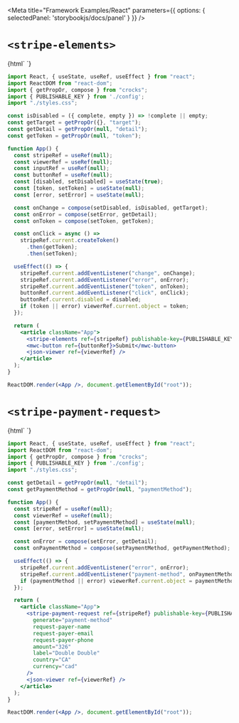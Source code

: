

<Meta
  title="Framework Examples/React"
  parameters={{ options: { selectedPanel: 'storybookjs/docs/panel' } }}
/>

# `<stripe-elements>`

<Story name="stripe-elements">
  {html`<codesandbox-button sandbox-id="23zw8"> </codesandbox-button>`}
</Story>


```jsx
import React, { useState, useRef, useEffect } from "react";
import ReactDOM from "react-dom";
import { getPropOr, compose } from "crocks";
import { PUBLISHABLE_KEY } from './config';
import "./styles.css";

const isDisabled = ({ complete, empty }) => !complete || empty;
const getTarget = getPropOr({}, "target");
const getDetail = getPropOr(null, "detail");
const getToken = getPropOr(null, "token");

function App() {
  const stripeRef = useRef(null);
  const viewerRef = useRef(null);
  const inputRef = useRef(null);
  const buttonRef = useRef(null);
  const [disabled, setDisabled] = useState(true);
  const [token, setToken] = useState(null);
  const [error, setError] = useState(null);

  const onChange = compose(setDisabled, isDisabled, getTarget);
  const onError = compose(setError, getDetail);
  const onToken = compose(setToken, getToken);

  const onClick = async () =>
    stripeRef.current.createToken()
      .then(getToken);
      .then(setToken);

  useEffect(() => {
    stripeRef.current.addEventListener("change", onChange);
    stripeRef.current.addEventListener("error", onError);
    stripeRef.current.addEventListener("token", onToken);
    buttonRef.current.addEventListener("click", onClick);
    buttonRef.current.disabled = disabled;
    if (token || error) viewerRef.current.object = token;
  });

  return (
    <article className="App">
      <stripe-elements ref={stripeRef} publishable-key={PUBLISHABLE_KEY} />
      <mwc-button ref={buttonRef}>Submit</mwc-button>
      <json-viewer ref={viewerRef} />
    </article>
  );
}

ReactDOM.render(<App />, document.getElementById("root"));
```

# `<stripe-payment-request>`

<Story name="stripe-payment-request">
  {html`<codesandbox-button sandbox-id="0kktv"> </codesandbox-button>`}
</Story>


```jsx
import React, { useState, useRef, useEffect } from "react";
import ReactDOM from "react-dom";
import { getPropOr, compose } from "crocks";
import { PUBLISHABLE_KEY } from './config';
import "./styles.css";

const getDetail = getPropOr(null, "detail");
const getPaymentMethod = getPropOr(null, "paymentMethod");

function App() {
  const stripeRef = useRef(null);
  const viewerRef = useRef(null);
  const [paymentMethod, setPaymentMethod] = useState(null);
  const [error, setError] = useState(null);

  const onError = compose(setError, getDetail);
  const onPaymentMethod = compose(setPaymentMethod, getPaymentMethod);

  useEffect(() => {
    stripeRef.current.addEventListener("error", onError);
    stripeRef.current.addEventListener("payment-method", onPaymentMethod);
    if (paymentMethod || error) viewerRef.current.object = paymentMethod;
  });

  return (
    <article className="App">
      <stripe-payment-request ref={stripeRef} publishable-key={PUBLISHABLE_KEY}
        generate="payment-method"
        request-payer-name
        request-payer-email
        request-payer-phone
        amount="326"
        label="Double Double"
        country="CA"
        currency="cad"
      />
      <json-viewer ref={viewerRef} />
    </article>
  );
}

ReactDOM.render(<App />, document.getElementById("root"));
```

